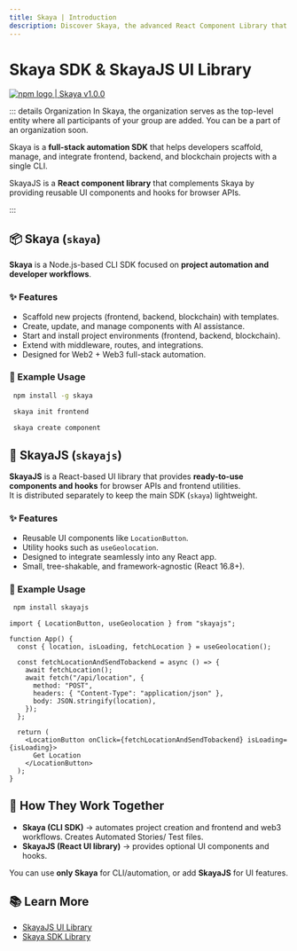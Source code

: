 ```yaml
---
title: Skaya | Introduction
description: Discover Skaya, the advanced React Component Library that supercharges your apps by exposing browser Navigator APIs as beautiful, themed components and intuitive hooks.
---
```


# Skaya SDK & SkayaJS UI Library

<div
  style={{
    display: "flex",
    alignItems: "center",
    borderRadius: "4px",
    height: "20px",
    border: "2px solid red",
    padding: "1rem",
  }}
>
  <a
    href="https://www.npmjs.com/package/skaya"
    target="_blank"
    style={{
      display: "flex",
      alignItems: "center",
      gap: "0.5rem",
      color: "#cb3837",
      textDecoration: "none",
      fontWeight: "bold",
    }}
  >
    <img
      src="/logo/npm-logo-red.png"
      alt="npm logo"
      style={{ height: "12px" }}
    />
    <span>| Skaya v1.0.0</span>
  </a>
</div>

::: details Organization
In Skaya, the organization serves as the top-level entity where all participants of your group are added. You can be a part of an organization soon.

Skaya is a **full-stack automation SDK** that helps developers scaffold, manage, and integrate frontend, backend, and blockchain projects with a single CLI.

SkayaJS is a **React component library** that complements Skaya by providing reusable UI components and hooks for browser APIs.

:::

## 📦 Skaya (`skaya`)

**Skaya** is a Node.js-based CLI SDK focused on **project automation and developer workflows**.

### ✨ Features

- Scaffold new projects (frontend, backend, blockchain) with templates.
- Create, update, and manage components with AI assistance.
- Start and install project environments (frontend, backend, blockchain).
- Extend with middleware, routes, and integrations.
- Designed for Web2 + Web3 full-stack automation.

### 🚀 Example Usage

```bash
 npm install -g skaya
```

```bash
 skaya init frontend
```

```bash
 skaya create component
```

## 🎨 SkayaJS (`skayajs`)

**SkayaJS** is a React-based UI library that provides **ready-to-use components and hooks** for browser APIs and frontend utilities.  
It is distributed separately to keep the main SDK (`skaya`) lightweight.

### ✨ Features

- Reusable UI components like `LocationButton`.
- Utility hooks such as `useGeolocation`.
- Designed to integrate seamlessly into any React app.
- Small, tree-shakable, and framework-agnostic (React 16.8+).

### 🚀 Example Usage

```bash
 npm install skayajs 
```

```tsx
import { LocationButton, useGeolocation } from "skayajs";

function App() {
  const { location, isLoading, fetchLocation } = useGeolocation();

  const fetchLocationAndSendTobackend = async () => {
    await fetchLocation();
    await fetch("/api/location", {
      method: "POST",
      headers: { "Content-Type": "application/json" },
      body: JSON.stringify(location),
    });
  };

  return (
    <LocationButton onClick={fetchLocationAndSendTobackend} isLoading={isLoading}>
      Get Location
    </LocationButton>
  );
}

```

## 🔗 How They Work Together

- **Skaya (CLI SDK)** → automates project creation and frontend and web3 workflows. Creates Automated Stories/ Test files.
- **SkayaJS (React UI library)** → provides optional UI components and hooks.

You can use **only Skaya** for CLI/automation, or add **SkayaJS** for UI features.

## 📚 Learn More

- [SkayaJS UI Library](/guide/React-sdk/introduction.html)
- [Skaya SDK Library](/guide/Cli-sdk/Introduction.html)
